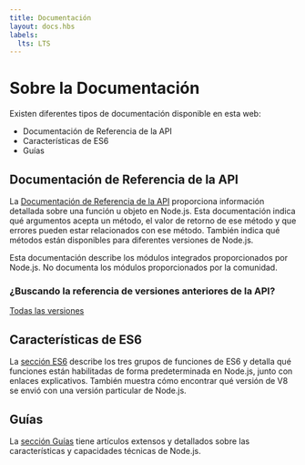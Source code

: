 ```yaml
---
title: Documentación
layout: docs.hbs
labels:
  lts: LTS
---
```



# Sobre la Documentación

Existen diferentes tipos de documentación disponible en esta web:

- Documentación de Referencia de la API
- Características de ES6
- Guías

## Documentación de Referencia de la API

La [Documentación de Referencia de la API](https://nodejs.org/api/) proporciona información detallada sobre una función u objeto en Node.js. Esta documentación indica qué argumentos acepta un método, el valor de retorno de ese método y que errores pueden estar relacionados con ese método. También indica qué métodos están disponibles para diferentes versiones de Node.js.

Esta documentación describe los módulos integrados proporcionados por Node.js. No documenta los módulos proporcionados por la comunidad.

<div className="highlight-box">

### ¿Buscando la referencia de versiones anteriores de la API?

<NodeApiVersionLinks />

[Todas las versiones](https://nodejs.org/docs/)

</div>

## Características de ES6

La [sección ES6](/en/docs/es6/) describe los tres grupos de funciones de ES6 y detalla qué funciones están habilitadas de forma predeterminada en Node.js, junto con enlaces explicativos. También muestra cómo encontrar qué versión de V8 se envió con una versión particular de Node.js.

## Guías

La [sección Guías](/en/docs/guides/) tiene artículos extensos y detallados sobre las características y capacidades técnicas de Node.js.

